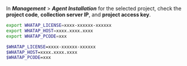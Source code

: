 In **_Management_** > **_Agent Installation_** for the selected project, check the **project code**, **collection server IP**, and **project access key**.

<Tabs groupId="operating-systems">
<TabItem value="lx" label="Linux Shell">

```bash title=SH
export WHATAP_LICENSE=xxxx-xxxxxx-xxxxxx
export WHATAP_HOST=xxxx.xxxx.xxxx
export WHATAP_PCODE=xxx
```

</TabItem>
<TabItem value="wd" label="Windows Powershell">

```bash title='SH'
$WHATAP_LICENSE=xxxx-xxxxxx-xxxxxx
$WHATAP_HOST=xxxx.xxxx.xxxx
$WHATAP_PCODE=xxx
```

</TabItem>
</Tabs>
